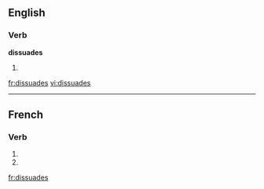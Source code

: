 
==English==

===Verb===
'''dissuades'''

# {{third-person singular of|[[dissuade]]}}

[[fr:dissuades]]
[[vi:dissuades]]

----
{{see|dissuadés}}
==French==

===Verb===
{{fr-verb-form}}

# {{form of|[[second-person|Second-person]] [[singular]] [[present indicative]]|dissuader|lang=French}}
# {{form of|Second-person singular [[present subjunctive]]|dissuader |lang=French}}

[[fr:dissuades]]    
{{rfc-auto}}